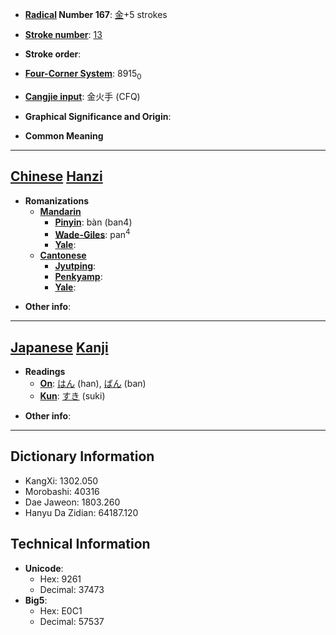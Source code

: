* '''[[Wiktionary:Chinese radical index| Radical]] Number 167''': [[Wiktionary:Chinese radical index 金|金]]+5 strokes

* '''[[Wiktionary:Chinese total strokes index|Stroke number]]''': [[Wiktionary:Chinese total strokes index 13|13]]

* '''Stroke order''': 

* '''[[Wiktionary:Chinese four corner index|Four-Corner System]]''': 8915<sub>0</sub>

* '''[[Wiktionary:Chinese Cangjie index|Cangjie input]]''': 金火手 (CFQ)

* '''Graphical Significance and Origin''': 

* '''Common Meaning'''

----

== [[Chinese]] [[Hanzi]] ==

* '''Romanizations'''
** '''[[Mandarin]]'''
*** '''[[Pinyin]]''': bàn (ban4)
*** '''[[Wade-Giles]]''': pan<sup>4</sup>
*** '''[[Yale]]''': 
** '''[[Cantonese]]'''
*** '''[[Jyutping]]''':
*** '''[[Penkyamp]]''': 
*** '''[[Yale]]''': 

* '''Other info''': 

----

== [[Japanese]] [[Kanji]] ==

* '''Readings'''
** '''[[On]]''': [[はん]] (han), [[ばん]] (ban)
** '''[[Kun]]''': [[すき]] (suki)

* '''Other info''':  

----

== Dictionary Information ==

* KangXi: 1302.050
* Morobashi: 40316
* Dae Jaweon: 1803.260
* Hanyu Da Zidian: 64187.120

== Technical Information ==

* '''Unicode''':
** Hex: 9261
** Decimal: 37473
* '''Big5''':
** Hex: E0C1
** Decimal: 57537
